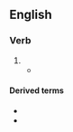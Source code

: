 ==English==

===Verb===
{{head|en|verb form}}

# {{en-past of|publicise}}
#* {{quote-journal|en|year=1961|month=February|author=R. K. Evans|title=The role of research on British Railways|journal=Trains Illustrated|page=93|text=These included the much-'''publicised''' journeys between York and Darlington in May, 1958, when Class "A1" [[4-6-2]] No. 60128 ''Bongrace'' covered the 44.1 miles uphill in 37 min. and returned in 34 min. start to stop, achieving 101 m.p.h. in the process.}}

====Derived terms====
* {{l|en|much-publicised}}
* {{l|en|well-publicised}}